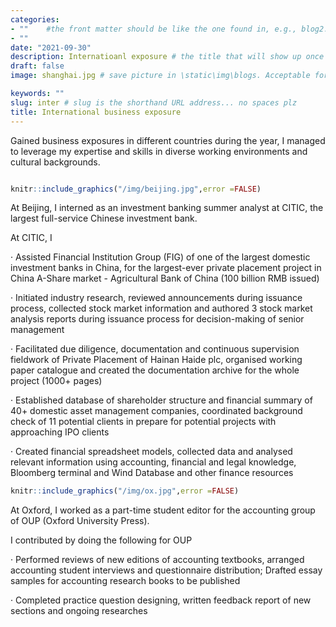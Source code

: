```yaml
---
categories:  
- ""    #the front matter should be like the one found in, e.g., blog2.md. It cannot be like the normal Rmd we used
- ""
date: "2021-09-30"
description: Internatioanl exposure # the title that will show up once someone gets to this page
draft: false
image: shanghai.jpg # save picture in \static\img\blogs. Acceptable formats= jpg, jpeg, or png . Your iPhone pics wont work

keywords: ""
slug: inter # slug is the shorthand URL address... no spaces plz
title: International business exposure
---
```

  

Gained business exposures in different countries during the year, I managed to leverage my expertise and skills in diverse working environments and cultural backgrounds.
```

```

```r


knitr::include_graphics("/img/beijing.jpg",error =FALSE)

```

At Beijing, I interned as an investment banking summer analyst at CITIC, the largest full-service Chinese investment bank.

At CITIC, I 

·	Assisted Financial Institution Group (FIG) of one of the largest domestic investment banks in China, for the largest-ever private placement project in China A-Share market - Agricultural Bank of China (100 billion RMB issued)

·	Initiated industry research, reviewed announcements during issuance process, collected stock market information and authored 3 stock market analysis reports during issuance process for decision-making of senior management

·	Facilitated due diligence, documentation and continuous supervision fieldwork of Private Placement of Hainan Haide plc, organised working paper catalogue and created the documentation archive for the whole project (1000+ pages)

·	Established database of shareholder structure and financial summary of 40+ domestic asset management companies, coordinated background check of 11 potential clients in prepare for potential projects with approaching IPO clients

·	Created financial spreadsheet models, collected data and analysed relevant information using accounting, financial and legal knowledge, Bloomberg terminal and Wind Database and other finance resources


```r


knitr::include_graphics("/img/ox.jpg",error =FALSE)

```

At Oxford, I worked as a part-time student editor for the accounting group of OUP (Oxford University Press).

I contributed by doing the following for OUP 

·	Performed reviews of new editions of accounting textbooks, arranged accounting student interviews and questionnaire distribution; Drafted essay samples for accounting research books to be published

·	Completed practice question designing, written feedback report of new sections and ongoing researches

